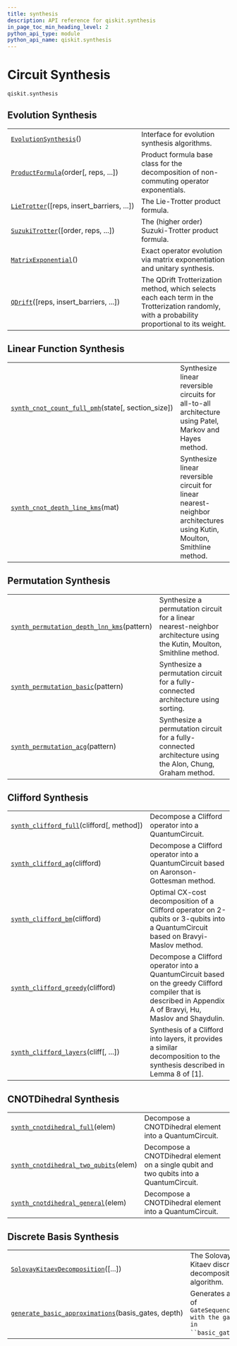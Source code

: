 ```yaml
---
title: synthesis
description: API reference for qiskit.synthesis
in_page_toc_min_heading_level: 2
python_api_type: module
python_api_name: qiskit.synthesis
---
```


<span id="module-qiskit.synthesis" />

<span id="qiskit-synthesis" />

<span id="circuit-synthesis-qiskit-synthesis" />

# Circuit Synthesis

`qiskit.synthesis`

## Evolution Synthesis

|                                                                                                            |                                                                                                                                               |
| ---------------------------------------------------------------------------------------------------------- | --------------------------------------------------------------------------------------------------------------------------------------------- |
| [`EvolutionSynthesis`](qiskit.synthesis.EvolutionSynthesis "qiskit.synthesis.EvolutionSynthesis")()        | Interface for evolution synthesis algorithms.                                                                                                 |
| [`ProductFormula`](qiskit.synthesis.ProductFormula "qiskit.synthesis.ProductFormula")(order\[, reps, ...]) | Product formula base class for the decomposition of non-commuting operator exponentials.                                                      |
| [`LieTrotter`](qiskit.synthesis.LieTrotter "qiskit.synthesis.LieTrotter")(\[reps, insert\_barriers, ...])  | The Lie-Trotter product formula.                                                                                                              |
| [`SuzukiTrotter`](qiskit.synthesis.SuzukiTrotter "qiskit.synthesis.SuzukiTrotter")(\[order, reps, ...])    | The (higher order) Suzuki-Trotter product formula.                                                                                            |
| [`MatrixExponential`](qiskit.synthesis.MatrixExponential "qiskit.synthesis.MatrixExponential")()           | Exact operator evolution via matrix exponentiation and unitary synthesis.                                                                     |
| [`QDrift`](qiskit.synthesis.QDrift "qiskit.synthesis.QDrift")(\[reps, insert\_barriers, ...])              | The QDrift Trotterization method, which selects each each term in the Trotterization randomly, with a probability proportional to its weight. |

## Linear Function Synthesis

|                                                                                                                                                 |                                                                                                                        |
| ----------------------------------------------------------------------------------------------------------------------------------------------- | ---------------------------------------------------------------------------------------------------------------------- |
| [`synth_cnot_count_full_pmh`](qiskit.synthesis.synth_cnot_count_full_pmh "qiskit.synthesis.synth_cnot_count_full_pmh")(state\[, section\_size]) | Synthesize linear reversible circuits for all-to-all architecture using Patel, Markov and Hayes method.                |
| [`synth_cnot_depth_line_kms`](qiskit.synthesis.synth_cnot_depth_line_kms "qiskit.synthesis.synth_cnot_depth_line_kms")(mat)                     | Synthesize linear reversible circuit for linear nearest-neighbor architectures using Kutin, Moulton, Smithline method. |

## Permutation Synthesis

|                                                                                                                                                   |                                                                                                                         |
| ------------------------------------------------------------------------------------------------------------------------------------------------- | ----------------------------------------------------------------------------------------------------------------------- |
| [`synth_permutation_depth_lnn_kms`](qiskit.synthesis.synth_permutation_depth_lnn_kms "qiskit.synthesis.synth_permutation_depth_lnn_kms")(pattern) | Synthesize a permutation circuit for a linear nearest-neighbor architecture using the Kutin, Moulton, Smithline method. |
| [`synth_permutation_basic`](qiskit.synthesis.synth_permutation_basic "qiskit.synthesis.synth_permutation_basic")(pattern)                         | Synthesize a permutation circuit for a fully-connected architecture using sorting.                                      |
| [`synth_permutation_acg`](qiskit.synthesis.synth_permutation_acg "qiskit.synthesis.synth_permutation_acg")(pattern)                               | Synthesize a permutation circuit for a fully-connected architecture using the Alon, Chung, Graham method.               |

## Clifford Synthesis

|                                                                                                                           |                                                                                                                                                                |
| ------------------------------------------------------------------------------------------------------------------------- | -------------------------------------------------------------------------------------------------------------------------------------------------------------- |
| [`synth_clifford_full`](qiskit.synthesis.synth_clifford_full "qiskit.synthesis.synth_clifford_full")(clifford\[, method]) | Decompose a Clifford operator into a QuantumCircuit.                                                                                                           |
| [`synth_clifford_ag`](qiskit.synthesis.synth_clifford_ag "qiskit.synthesis.synth_clifford_ag")(clifford)                  | Decompose a Clifford operator into a QuantumCircuit based on Aaronson-Gottesman method.                                                                        |
| [`synth_clifford_bm`](qiskit.synthesis.synth_clifford_bm "qiskit.synthesis.synth_clifford_bm")(clifford)                  | Optimal CX-cost decomposition of a Clifford operator on 2-qubits or 3-qubits into a QuantumCircuit based on Bravyi-Maslov method.                              |
| [`synth_clifford_greedy`](qiskit.synthesis.synth_clifford_greedy "qiskit.synthesis.synth_clifford_greedy")(clifford)      | Decompose a Clifford operator into a QuantumCircuit based on the greedy Clifford compiler that is described in Appendix A of Bravyi, Hu, Maslov and Shaydulin. |
| [`synth_clifford_layers`](qiskit.synthesis.synth_clifford_layers "qiskit.synthesis.synth_clifford_layers")(cliff\[, ...]) | Synthesis of a Clifford into layers, it provides a similar decomposition to the synthesis described in Lemma 8 of \[1].                                        |

## CNOTDihedral Synthesis

|                                                                                                                                          |                                                                                          |
| ---------------------------------------------------------------------------------------------------------------------------------------- | ---------------------------------------------------------------------------------------- |
| [`synth_cnotdihedral_full`](qiskit.synthesis.synth_cnotdihedral_full "qiskit.synthesis.synth_cnotdihedral_full")(elem)                   | Decompose a CNOTDihedral element into a QuantumCircuit.                                  |
| [`synth_cnotdihedral_two_qubits`](qiskit.synthesis.synth_cnotdihedral_two_qubits "qiskit.synthesis.synth_cnotdihedral_two_qubits")(elem) | Decompose a CNOTDihedral element on a single qubit and two qubits into a QuantumCircuit. |
| [`synth_cnotdihedral_general`](qiskit.synthesis.synth_cnotdihedral_general "qiskit.synthesis.synth_cnotdihedral_general")(elem)          | Decompose a CNOTDihedral element into a QuantumCircuit.                                  |

## Discrete Basis Synthesis

|                                                                                                                                                         |                                                                        |
| ------------------------------------------------------------------------------------------------------------------------------------------------------- | ---------------------------------------------------------------------- |
| [`SolovayKitaevDecomposition`](qiskit.synthesis.SolovayKitaevDecomposition "qiskit.synthesis.SolovayKitaevDecomposition")(\[...])                       | The Solovay Kitaev discrete decomposition algorithm.                   |
| [`generate_basic_approximations`](qiskit.synthesis.generate_basic_approximations "qiskit.synthesis.generate_basic_approximations")(basis\_gates, depth) | Generates a list of `GateSequence``s with the gates in ``basic_gates`. |

